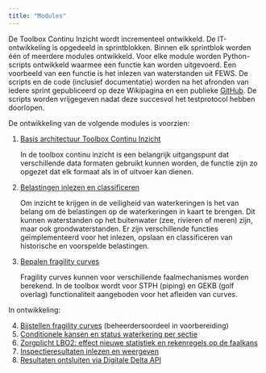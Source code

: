 ---
title: "Modules"
---

De Toolbox Continu Inzicht wordt incrementeel ontwikkeld. De IT-ontwikkeling is opgedeeld in sprintblokken.
Binnen elk sprintblok worden één of meerdere modules ontwikkeld. Voor elke module worden Python-scripts ontwikkeld waarmee een functie kan worden uitgevoerd.
Een voorbeeld van een functie is het inlezen van waterstanden uit FEWS.
De scripts en de code (inclusief documentatie) worden na het afronden van iedere sprint gepubliceerd op deze Wikipagina en een publieke [GitHub](https://github.com/continu-inzicht/toolbox-continu-inzicht).
De scripts worden vrijgegeven nadat deze succesvol het testprotocol hebben doorlopen.

De ontwikkeling van de volgende modules is voorzien:

1.  [Basis architectuur Toolbox Continu Inzicht](modules/architectuur.qmd)

    In de toolbox continu inzicht is een belangrijk uitgangspunt dat verschillende data formaten gebruikt kunnen worden, de functie zijn zo opgezet dat elk formaat als in of uitvoer kan dienen.

2.  [Belastingen inlezen en classificeren](modules/belastingen.qmd)

    Om inzicht te krijgen in de veiligheid van waterkeringen is het van belang om de belastingen op de waterkeringen in kaart te brengen.
    Dit kunnen waterstanden op het buitenwater (zee, rivieren of meren) zijn, maar ook grondwaterstanden. Er zijn verschillende functies geïmplementeerd voor het inlezen, opslaan en classificeren van historische en voorspelde belastingen.

3.  [Bepalen fragility curves](modules/bepalen_fragility_curves.qmd)

    Fragility curves kunnen voor verschillende faalmechanismes worden berekend. In de toolbox wordt voor STPH (piping) en GEKB (golf overlag) functionaliteit aangeboden voor het afleiden van curves.

In ontwikkeling:

4.  [Bijstellen fragility curves](modules/bijstellen_fragility_curves.qmd) (beheerdersoordeel in voorbereiding)
5.  [Conditionele kansen en status waterkering per sectie](modules/kansen_en_status_per_sectie.qmd)
6.  [Zorgplicht LBO2: effect nieuwe statistiek en rekenregels op de faalkans](modules/effect_statistiek_rekenregels_LBO2.qmd)
7.  [Inspectieresultaten inlezen en weergeven](modules/inspectieresultaten.qmd)
8.  [Resultaten ontsluiten via Digitale Delta API](modules/digitale_delta_API.qmd)
